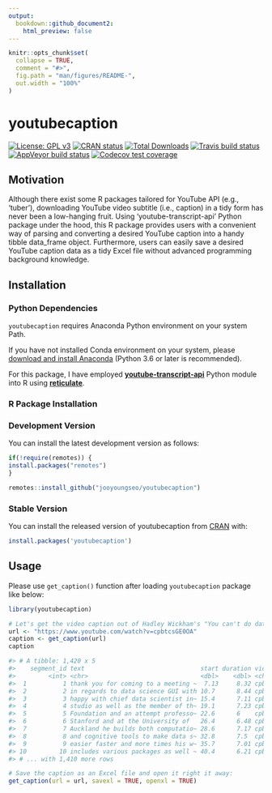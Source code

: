 ```yaml
---
output:
  bookdown::github_document2:
    html_preview: false
---
```


```r
knitr::opts_chunk$set(
  collapse = TRUE,
  comment = "#>",
  fig.path = "man/figures/README-",
  out.width = "100%"
)
```

# youtubecaption

<!-- badges: start -->
[![License: GPL v3](https://img.shields.io/badge/License-GPL%20v3-blue.svg)](http://www.gnu.org/licenses/gpl-3.0)
[![CRAN status](https://www.r-pkg.org/badges/version/youtubecaption)](https://cran.r-project.org/package=youtubecaption)
[![Total Downloads](https://cranlogs.r-pkg.org/badges/grand-total/youtubecaption?color=orange)](https://cranlogs.r-pkg.org/badges/grand-total/youtubecaption)
[![Travis build status](https://travis-ci.org/jooyoungseo/youtubecaption.svg?branch=master)](https://travis-ci.org/jooyoungseo/youtubecaption)
[![AppVeyor build status](https://ci.appveyor.com/api/projects/status/github/jooyoungseo/youtubecaption?branch=master&svg=true)](https://ci.appveyor.com/project/jooyoungseo/youtubecaption)
[![Codecov test coverage](https://codecov.io/gh/jooyoungseo/youtubecaption/branch/master/graph/badge.svg)](https://codecov.io/gh/jooyoungseo/youtubecaption?branch=master)
<!-- badges: end -->

## Motivation

Although there exist some R packages tailored for YouTube API (e.g., 'tuber'), downloading YouTube video subtitle (i.e., caption) in a tidy form has never been a low-hanging fruit. Using 'youtube-transcript-api' Python package under the hood, this R package provides users with a convenient way of parsing and converting a desired YouTube caption into a handy tibble data_frame object. Furthermore, users can easily save a desired YouTube caption data as a tidy Excel file without advanced programming background knowledge.

## Installation

### Python Dependencies

`youtubecaption` requires Anaconda Python environment on your system Path.

If you have not installed Conda environment on your system, please [download and install Anaconda](https://www.anaconda.com/download/) (Python 3.6 or later is recommended).

For this package, I have employed [**youtube-transcript-api**](https://pypi.org/project/youtube-transcript-api/) Python module into R using [**reticulate**](https://rstudio.github.io/reticulate/).

### R Package Installation

### Development Version

You can install the latest development version as follows:

```r
if(!require(remotes)) {
install.packages("remotes")
}

remotes::install_github("jooyoungseo/youtubecaption")
```

### Stable Version

You can install the released version of youtubecaption from [CRAN](https://CRAN.R-project.org) with:

```r
install.packages('youtubecaption')
```

## Usage

Please use `get_caption()` function after loading `youtubecaption` package like below:

```r
library(youtubecaption)

# Let's get the video caption out of Hadley Wickham's "You can't do data science in a GUI":
url <- "https://www.youtube.com/watch?v=cpbtcsGE0OA"
caption <- get_caption(url)
caption

#> # A tibble: 1,420 x 5
#>    segment_id text                                start duration vid       
#>         <int> <chr>                               <dbl>    <dbl> <chr>     
#>  1          1 thank you for coming to a meeting ~  7.13     8.32 cpbtcsGE0~
#>  2          2 in regards to data science GUI with 10.7      8.44 cpbtcsGE0~
#>  3          3 happy with chief data scientist in~ 15.4      7.11 cpbtcsGE0~
#>  4          4 studio as well as the member of th~ 19.1      7.23 cpbtcsGE0~
#>  5          5 Foundation and an attempt professo~ 22.6      6    cpbtcsGE0~
#>  6          6 Stanford and at the University of   26.4      6.48 cpbtcsGE0~
#>  7          7 Auckland he builds both computatio~ 28.6      7.17 cpbtcsGE0~
#>  8          8 and cognitive tools to make data s~ 32.8      7.5  cpbtcsGE0~
#>  9          9 easier faster and more times his w~ 35.7      7.01 cpbtcsGE0~
#> 10         10 includes various packages as well ~ 40.4      6.21 cpbtcsGE0~
#> # ... with 1,410 more rows

# Save the caption as an Excel file and open it right it away:
get_caption(url = url, savexl = TRUE, openxl = TRUE)
```

